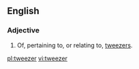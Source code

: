 ==English==

===Adjective===
{{en-adj|-}}

# Of, pertaining to, or relating to, [[tweezers]].

[[pl:tweezer]]
[[vi:tweezer]]